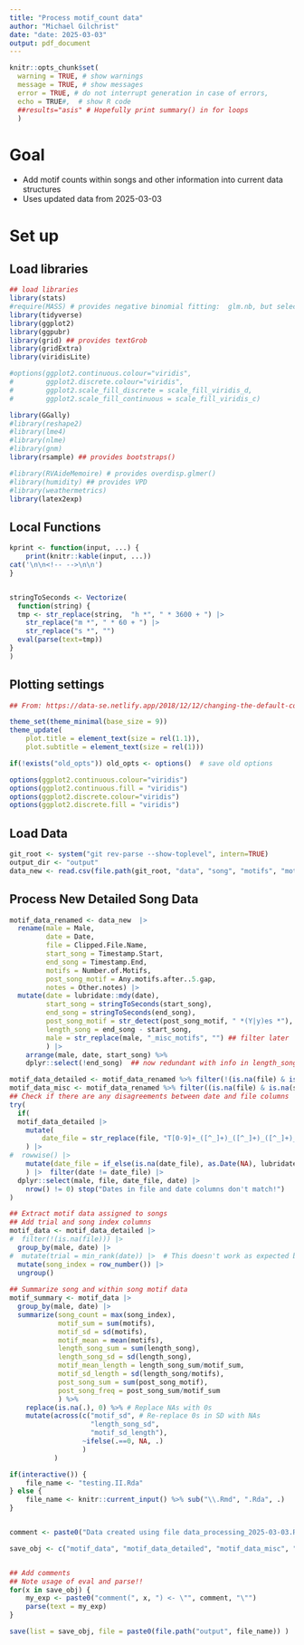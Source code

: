 ```yaml
---
title: "Process motif_count data"
author: "Michael Gilchrist"
date: "date: 2025-03-03"
output: pdf_document
---
```


```r

knitr::opts_chunk$set(
  warning = TRUE, # show warnings
  message = TRUE, # show messages
  error = TRUE, # do not interrupt generation in case of errors,
  echo = TRUE#,  # show R code
  ##results="asis" # Hopefully print summary() in for loops
  )


```
# Goal

- Add motif counts within songs and other information into current data structures
- Uses updated data from 2025-03-03

# Set up

## Load libraries

```r


## load libraries
library(stats)
#require(MASS) # provides negative binomial fitting:  glm.nb, but select conflicts with dplyr
library(tidyverse)
library(ggplot2)
library(ggpubr)
library(grid) ## provides textGrob
library(gridExtra)
library(viridisLite)

#options(ggplot2.continuous.colour="viridis",
#        ggplot2.discrete.colour="viridis",
#        ggplot2.scale_fill_discrete = scale_fill_viridis_d,
#        ggplot2.scale_fill_continuous = scale_fill_viridis_c)

library(GGally)
#library(reshape2)
#library(lme4)
#library(nlme)
#library(gnm)
library(rsample) ## provides bootstraps()

#library(RVAideMemoire) # provides overdisp.glmer()
#library(humidity) ## provides VPD
#library(weathermetrics)
library(latex2exp)

```
## Local Functions

```r

kprint <- function(input, ...) {
    print(knitr::kable(input, ...))
cat('\n\n<!-- -->\n\n')
}


stringToSeconds <- Vectorize(
  function(string) {
  tmp <- str_replace(string,  "h *", " * 3600 + ") |>
    str_replace("m *", " * 60 + ") |>
    str_replace("s *", "")
  eval(parse(text=tmp))
}
)

```

## Plotting settings

```r

## From: https://data-se.netlify.app/2018/12/12/changing-the-default-color-scheme-in-ggplot2/

theme_set(theme_minimal(base_size = 9))
theme_update(
    plot.title = element_text(size = rel(1.1)),
    plot.subtitle = element_text(size = rel(1)))

if(!exists("old_opts")) old_opts <- options()  # save old options

options(ggplot2.continuous.colour="viridis")
options(ggplot2.continuous.fill = "viridis")
options(ggplot2.discrete.colour="viridis")
options(ggplot2.discrete.fill = "viridis")


```

## Load Data

```r

git_root <- system("git rev-parse --show-toplevel", intern=TRUE)
output_dir <- "output"
data_new <- read.csv(file.path(git_root, "data", "song", "motifs", "motif.data_2025-03-03.csv")) %>% tibble()
```

## Process New Detailed Song Data

```r

motif_data_renamed <- data_new  |>
  rename(male = Male,
         date = Date,
         file = Clipped.File.Name,
         start_song = Timestamp.Start,
         end_song = Timestamp.End,
         motifs = Number.of.Motifs,
         post_song_motif = Any.motifs.after..5.gap,
         notes = Other.notes) |>
  mutate(date = lubridate::mdy(date),
         start_song = stringToSeconds(start_song),
         end_song = stringToSeconds(end_song),
         post_song_motif = str_detect(post_song_motif, " *(Y|y)es *"),
         length_song = end_song - start_song,
         male = str_replace(male, "_misc_motifs", "") ## filter later
         ) |>
    arrange(male, date, start_song) %>%
    dplyr::select(!end_song)  ## now redundant with info in length_song

motif_data_detailed <- motif_data_renamed %>% filter(!(is.na(file) & is.na(start_song)))
motif_data_misc <- motif_data_renamed %>% filter((is.na(file) & is.na(start_song)))
## Check if there are any disagreements between date and file columns
try(
  if(
  motif_data_detailed |>
    mutate(
        date_file = str_replace(file, "T[0-9]+_([^_]+)_([^_]+)_([^_]+)_[0-9]+", "\\3-\\1-\\2")
    ) |>
#  rowwise() |> 
    mutate(date_file = if_else(is.na(date_file), as.Date(NA), lubridate::ymd(date_file))
    ) |>  filter(date != date_file) |>
  dplyr::select(male, file, date_file, date) |>
    nrow() != 0) stop("Dates in file and date columns don't match!")
)
```

```r

## Extract motif data assigned to songs
## Add trial and song index columns
motif_data <- motif_data_detailed |>
#  filter(!(is.na(file))) |>
  group_by(male, date) |>
#  mutate(trial = min_rank(date)) |>  # This doesn't work as expected because the same dates across songs are not merged
  mutate(song_index = row_number()) |>
  ungroup()
 
## Summarize song and within song motif data
motif_summary <- motif_data |>
  group_by(male, date) |>
  summarize(song_count = max(song_index),
            motif_sum = sum(motifs),
            motif_sd = sd(motifs),
            motif_mean = mean(motifs),
            length_song_sum = sum(length_song),
            length_song_sd = sd(length_song),
            motif_mean_length = length_song_sum/motif_sum,
            motif_sd_length = sd(length_song/motifs),
            post_song_sum = sum(post_song_motif),
            post_song_freq = post_song_sum/motif_sum
            ) %>%
    replace(is.na(.), 0) %>% # Replace NAs with 0s
    mutate(across(c("motif_sd", # Re-replace 0s in SD with NAs 
                    "length_song_sd",
                    "motif_sd_length"), 
                  ~ifelse(.==0, NA, .)
                  )
           )


```

```r

if(interactive()) {
    file_name <- "testing.II.Rda"
} else {
    file_name <- knitr::current_input() %>% sub("\\.Rmd", ".Rda", .)
}


comment <- paste0("Data created using file data_processing_2025-03-03.Rmd on ", date()) 

save_obj <- c("motif_data", "motif_data_detailed", "motif_data_misc", "motif_summary", "nonsong_motif_data")


## Add comments
## Note usage of eval and parse!!
for(x in save_obj) {
    my_exp <- paste0("comment(", x, ") <- \"", comment, "\"")
    parse(text = my_exp)
}

save(list = save_obj, file = paste0(file.path("output", file_name)) )

```
